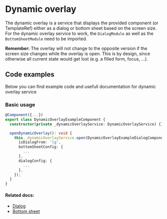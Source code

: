 
<Meta title="Deprecated/CDK/Overlay/Dynamic overlay" />

# Dynamic overlay

The dynamic overlay is a service that displays the provided component (or TemplateRef) either as a dialog or bottom sheet based on the screen size.
For the dynamic overlay service to work, the `DialogModule` as well as the `BottomSheetModule` need to be imported.

**Remember:** The overlay will not change to the opposite version if the screen size changes while the overlay is open.
This is by design, since otherwise all current state would get lost (e.g. a filled form, focus, ...).

## Code examples

Below you can find example code and usefull documentation for dynamic overlay service

### Basic usage

```ts
@Component({...})
export class DynamicOverlayExampleComponent {
  constructor(private _dynamicOverlayService: DynamicOverlayService) {}

  openDynamicOverlay(): void {
    this._dynamicOverlayService.open(DynamicOverlayExampleDialogComponent, {
      isDialogFrom: 'lg',
      bottomSheetConfig: {
        ...
      },
      dialogConfig: {
        ...
      },
    });
  }
}
```

#### Related docs:

- [Dialog](/story/deprecated-cdk-overlay-dialog--default)
- [Bottom sheet](/story/deprecated-cdk-overlay-bottom-sheet--default)
